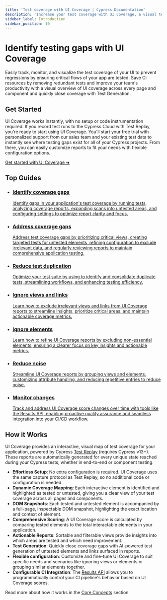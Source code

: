 ```yaml
---
title: 'Test coverage with UI Coverage | Cypress Documentation'
description: 'Increase your test coverage with UI Coverage, a visual test coverage report based on the interactive elements that make up your application.'
sidebar_label: Introduction
sidebar_position: 10
---
```


<ProductHeading product="ui-coverage" />

# Identify testing gaps with UI Coverage

Easily track, monitor, and visualize the test coverage of your UI to prevent regressions by ensuring critical flows of your app are tested. Save CI resources by removing redundant tests and improve your team's productivity with a visual overview of UI coverage across every page and component and quickly close coverage with Test Generation.

<Btn
  label="Request trial ➜"
  variant="indigo-dark"
  className="mr-1"
  href="https://www.cypress.io/ui-coverage?utm_medium=intro-cta&utm_source=docs.cypress.io&utm_content=Request%20trial"
/>
<Btn
  label="See a demo"
  icon="action-play-small"
  className="mr-1"
  href="https://on.cypress.io/ui-coverage-demo-video"
/>
<Btn
  label=" Explore an example project"
  icon="object-tested-element"
  className="mr-1"
  href="https://on.cypress.io/rwa-ui-coverage-views?utm_source=docs.cypress.io&utm_medium=intro-cta&utm_content=Explore%20an%20example%20project"
/>

<DocsImage
  src="/img/ui-coverage/get-started/Cypress_UI_Coverage_demo.gif"
  alt="UI Coverage demo showing a mouse hovering and interacting with the UI of the Cloud product"
  noBorder="true"
/>

## Get Started

UI Coverage works instantly, with no setup or code instrumentation required. If you record test runs to the Cypress Cloud with Test Replay, you're ready to start using UI Coverage.
You'll start your free trial with personalized support from our sales team and your existing test data to instantly see where testing gaps exist for all of your Cypress projects.
From there, you can easily customize reports to fit your needs with flexible configuration options.

[Get started with UI Coverage ➜](/ui-coverage/get-started/setup)

## Top Guides

<ul class="guidesList">
  <li class="card">
    <a
      href="/ui-coverage/guides/identify-coverage-gaps"
      aria-labelledby="card-title-1"
    >
      <Icon name="list-check" />
      <h3 id="card-title-1">Identify coverage gaps</h3>
      <p>
        Identify gaps in your application's test coverage by running tests,
        analyzing coverage reports, expanding scans into untested areas, and
        configuring settings to optimize report clarity and focus.
      </p>
    </a>
  </li>
  <li class="card">
    <a
      href="/ui-coverage/guides/address-coverage-gaps"
      aria-labelledby="card-title-2"
    >
      <Icon name="clipboard-check" />
      <h3 id="card-title-2">Address coverage gaps</h3>
      <p>
        Address test coverage gaps by prioritizing critical views, creating
        targeted tests for untested elements, refining configuration to exclude
        irrelevant data, and regularly reviewing reports to maintain
        comprehensive application testing.
      </p>
    </a>
  </li>
  <li class="card">
    <a
      href="/ui-coverage/guides/reduce-test-duplication"
      aria-labelledby="card-title-3"
    >
      <Icon name="check-double" />
      <h3 id="card-title-3">Reduce test duplication</h3>
      <p>
        Optimize your test suite by using to identify and consolidate duplicate
        tests, streamlining workflows, and enhancing testing efficiency.
      </p>
    </a>
  </li>
  <li class="card">
    <a
      href="/ui-coverage/guides/ignore-views-and-links"
      aria-labelledby="card-title-4"
    >
      <Icon name="link-slash" />
      <h3 id="card-title-4">Ignore views and links</h3>
      <p>
        Learn how to exclude irrelevant views and links from UI Coverage reports
        to streamline insights, prioritize critical areas, and maintain
        actionable coverage metrics.
      </p>
    </a>
  </li>
  <li class="card">
    <a
      href="/ui-coverage/guides/ignore-elements"
      aria-labelledby="card-title-5"
    >
      <Icon name="ban" />
      <h3 id="card-title-5">Ignore elements</h3>
      <p>
        Learn how to refine UI Coverage reports by excluding non-essential
        elements, ensuring a clearer focus on key insights and actionable
        metrics.
      </p>
    </a>
  </li>
  <li class="card">
    <a href="/ui-coverage/guides/reduce-noise" aria-labelledby="card-title-6">
      <Icon name="filter" />
      <h3 id="card-title-6">Reduce noise</h3>
      <p>
        Streamline UI Coverage reports by grouping views and elements,
        customizing attribute handling, and reducing repetitive entries to
        reduce noise.
      </p>
    </a>
  </li>
  <li class="card">
    <a
      href="/ui-coverage/guides/monitor-changes"
      aria-labelledby="card-title-7"
    >
      <Icon name="chart-line" />
      <h3 id="card-title-7">Monitor changes</h3>
      <p>
        Track and address UI Coverage score changes over time with tools like
        the Results API, enabling proactive quality assurance and seamless
        integration into your CI/CD workflow.
      </p>
    </a>
  </li>
</ul>

## How it Works

UI Coverage provides an interactive, visual map of test coverage for your application, powered by Cypress [Test Replay](/cloud/features/test-replay) (requires Cypress v13+). These reports are automatically generated for every unique state reached during your Cypress tests, whether in end-to-end or component testing.

- **Effortless Setup**: No extra configuration is required. UI Coverage uses the same capture protocol as Test Replay, so no additional code or configuration is needed.
- **Dynamic Coverage Mapping**: Each interactive element is identified and highlighted as tested or untested, giving you a clear view of your test coverage across all pages and components.
- **DOM Snapshots**: Each tested and untested element is accompanied by a full-page, inspectable DOM snapshot, highlighting the exact location and context of element.
- **Comprehensive Scoring**: A UI Coverage score is calculated by comparing tested elements to the total interactable elements in your application.
- **Actionable Reports**: Sortable and filterable views provide insights into which areas are tested and which need improvement.
- **Test Generation**: Quickly close coverage gaps with AI-powered test generation of untested elements and links surfaced in reports.
- **Flexible configuration**: Customize and fine-tune UI Coverage to suit specific needs and scenarios like ignoring views or elements or grouping similar elements together.
- **Configurable CI Integration**: The [Results API](/ui-coverage/results-api) allows you to programmatically control your CI pipeline's behavior based on UI Coverage scores.

Read more about how it works in the [Core Concepts](/ui-coverage/core-concepts/interactivity) section.
